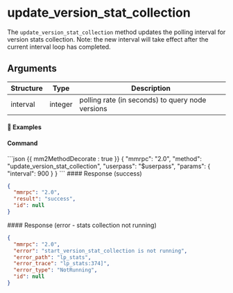 # update_version_stat_collection

The `update_version_stat_collection` method updates the polling interval for version stats collection. Note: the new interval will take effect after the current interval loop has completed.

## Arguments

| Structure | Type    | Description                                      |
| --------- | ------- | ------------------------------------------------ |
| interval  | integer | polling rate (in seconds) to query node versions |

#### 📌 Examples

#### Command

<CodeGroup title="" tag="POST" label="update_version_stat_collection">
```json {{ mm2MethodDecorate : true }}
{
  "mmrpc": "2.0",
  "method": "update_version_stat_collection",
  "userpass": "$userpass",
  "params": {
    "interval": 900
  }
}
```
</CodeGroup>


<CollapsibleSection expandedText='Hide Response' collapsedText='Show Response'>
#### Response (success)

```json
{
  "mmrpc": "2.0",
  "result": "success",
  "id": null
}
```

</CollapsibleSection>

<CollapsibleSection expandedText='Hide Response' collapsedText='Show Response'>
#### Response (error - stats collection not running)

```json
{
  "mmrpc": "2.0",
  "error": "start_version_stat_collection is not running",
  "error_path": "lp_stats",
  "error_trace": "lp_stats:374]",
  "error_type": "NotRunning",
  "id": null
}
```

</CollapsibleSection>
